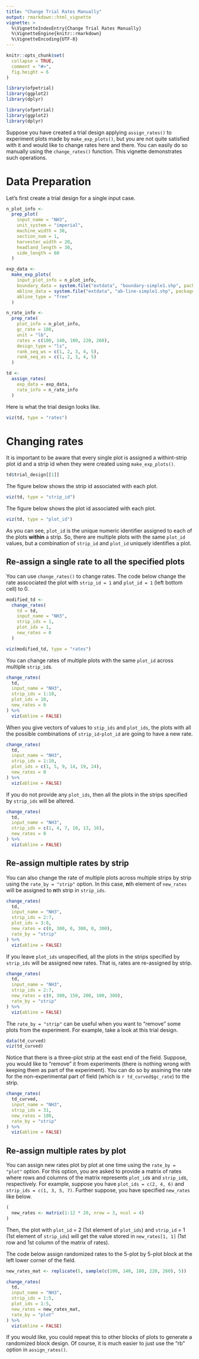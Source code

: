 ```yaml
---
title: "Change Trial Rates Manually"
output: rmarkdown::html_vignette
vignette: >
  %\VignetteIndexEntry{Change Trial Rates Manually}
  %\VignetteEngine{knitr::rmarkdown}
  %\VignetteEncoding{UTF-8}
---
```


```r
knitr::opts_chunk$set(
  collapse = TRUE,
  comment = "#>",
  fig.height = 6
)
```

```r
library(ofpetrial)
library(ggplot2)
library(dplyr)
```

```r
library(ofpetrial)
library(ggplot2)
library(dplyr)
```

Suppose you have created a trial design applying `assign_rates()` to experiment plots made by `make_exp_plots()`, but you are not quite satisfied with it and would like to change rates here and there. You can easily do so manually using the `change_rates()` function. This vignette demonstrates such operations. 

# Data Preparation 

Let's first create a trial design for a single input case.

```r
n_plot_info <-
  prep_plot(
    input_name = "NH3",
    unit_system = "imperial",
    machine_width = 30,
    section_num = 1,
    harvester_width = 20,
    headland_length = 30,
    side_length = 60
  )

exp_data <-
  make_exp_plots(
    input_plot_info = n_plot_info,
    boundary_data = system.file("extdata", "boundary-simple1.shp", package = "ofpetrial"),
    abline_data = system.file("extdata", "ab-line-simple1.shp", package = "ofpetrial"),
    abline_type = "free"
  )

n_rate_info <-
  prep_rate(
    plot_info = n_plot_info,
    gc_rate = 180,
    unit = "lb",
    rates = c(100, 140, 180, 220, 260),
    design_type = "ls",
    rank_seq_ws = c(1, 2, 3, 4, 5),
    rank_seq_as = c(1, 2, 3, 4, 5)
  )

td <-
  assign_rates(
    exp_data = exp_data,
    rate_info = n_rate_info
  )
```

Here is what the trial design looks like.

```r
viz(td, type = "rates")
```

# Changing rates 

It is important to be aware that every single plot is assigned a withint-strip plot id and a strip id when they were created using `make_exp_plots()`. 

```r
td$trial_design[[1]]
```

The figure below shows the strip id associated with each plot.
```r
viz(td, type = "strip_id")
```

The figure below shows the plot id associated with each plot.
```r
viz(td, type = "plot_id")
```

As you can see, `plot_id` is the unique numeric identifier assigned to each of the plots **within** a strip. So, there are multiple plots with the same `plot_id` values, but a combination of `strip_id` and `plot_id` uniquely identifies a plot.

## Re-assign a single rate to all the specified plots

You can use `change_rates()` to change rates. The code below change the rate asscociated the plot with `strip_id = 1` and `plot_id = 1` (left bottom cell) to 0.

```r
modified_td <-
  change_rates(
    td = td,
    input_name = "NH3",
    strip_ids = 1,
    plot_ids = 1,
    new_rates = 0
  )
```

```r
viz(modified_td, type = "rates")
```

You can change rates of multiple plots with the same `plot_id` across multiple `strip_id`s.

```r
change_rates(
  td,
  input_name = "NH3",
  strip_ids = 1:10,
  plot_ids = 10,
  new_rates = 0
) %>%
  viz(abline = FALSE)
```

When you give vectors of values to `stip_ids` and `plot_ids`, the plots with all the possible combinations of `strip_id`-`plot_id` are going to have a new rate.

```r
change_rates(
  td,
  input_name = "NH3",
  strip_ids = 1:10,
  plot_ids = c(1, 5, 9, 14, 19, 24),
  new_rates = 0
) %>%
  viz(abline = FALSE)
```

If you do not provide any `plot_ids`, then all the plots in the strips specified by `strip_ids` will be altered. 

```r
change_rates(
  td,
  input_name = "NH3",
  strip_ids = c(1, 4, 7, 10, 13, 16),
  new_rates = 0
) %>%
  viz(abline = FALSE)
```

## Re-assign multiple rates by strip

You can also change the rate of multiple plots across multiple strips by strip using the `rate_by = "strip"` option. In this case, **n**th element of `new_rates` will be assigned to **n**th strip in `strip_ids`.

```r
change_rates(
  td,
  input_name = "NH3",
  strip_ids = 2:7,
  plot_ids = 3:8,
  new_rates = c(0, 300, 0, 300, 0, 300),
  rate_by = "strip"
) %>%
  viz(abline = FALSE)
```

If you leave `plot_ids` unspecified, all the plots in the strips specified by `strip_ids` will be assigned new rates. That is, rates are re-assigned by strip. 

```r
change_rates(
  td,
  input_name = "NH3",
  strip_ids = 2:7,
  new_rates = c(0, 300, 150, 200, 100, 300),
  rate_by = "strip"
) %>%
  viz(abline = FALSE)
```

The `rate_by = "strip"` can be useful when you want to "remove" some plots from the experiment. For example, take a look at this trial design.

```r
data(td_curved)
viz(td_curved)
```

Notice that there is a three-plot strip at the east end of the field. Suppose, you would like to "remove" it from experiments (there is nothing wrong with keeping them as part of the experiment). You can do so by assining the rate for the non-experimental part of field (which is `r td_curved$gc_rate`) to the strip. 

```r
change_rates(
  td_curved,
  input_name = "NH3",
  strip_ids = 31,
  new_rates = 180,
  rate_by = "strip"
) %>%
  viz(abline = FALSE)
```

## Re-assign multiple rates by plot

You can assign new rates plot by plot at one time using the `rate_by = "plot"` option. For this option, you are asked to provide a matrix of rates where rows and columns of the matrix represents `plot_id`s and `strip_id`s, respectively. For example, suppose you have `plot_ids = c(2, 4, 6)` and `strip_ids = c(1, 3, 5, 7)`. Further suppose, you have specified `new_rates` like below.

```r
(
  new_rates <- matrix(1:12 * 20, nrow = 3, ncol = 4)
)
```

Then, the plot with `plot_id` = 2 (1st element of `plot_ids`) and `strip_id` = 1 (1st element of `strip_ids`) will get the value stored in `new_rates[1, 1]` (1st row and 1st column of the matrix of rates).

The code below assign randomized rates to the 5-plot by 5-plot block at the left lower corner of the field. 

```r
new_rates_mat <- replicate(5, sample(c(100, 140, 180, 220, 260), 5))

change_rates(
  td,
  input_name = "NH3",
  strip_ids = 1:5,
  plot_ids = 1:5,
  new_rates = new_rates_mat,
  rate_by = "plot"
) %>%
  viz(abline = FALSE)
```

If you would like, you could repeat this to other blocks of plots to generate a randomized block design. Of course, it is much easier to just use the "rb" option in `assign_rates()`.
